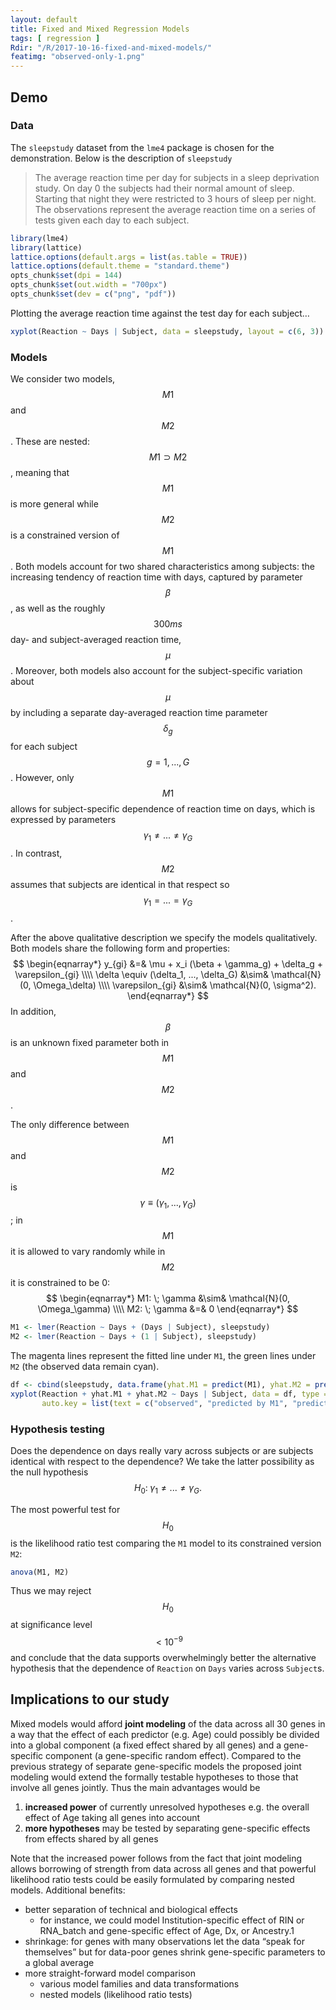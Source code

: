 ```yaml
---
layout: default
title: Fixed and Mixed Regression Models
tags: [ regression ]
Rdir: "/R/2017-10-16-fixed-and-mixed-models/"
featimg: "observed-only-1.png"
---
```


## Demo

### Data

The `sleepstudy` dataset from the `lme4` package is chosen for the demonstration.  Below is the description of `sleepstudy`

>The average reaction time per day for subjects in a sleep deprivation study. On day 0 the subjects had their normal amount of sleep. Starting that night they were restricted to 3 hours of sleep per night. The observations represent the average reaction time on a series of tests given each day to each subject. 

```r
library(lme4)
library(lattice)
lattice.options(default.args = list(as.table = TRUE))
lattice.options(default.theme = "standard.theme")
opts_chunk$set(dpi = 144)
opts_chunk$set(out.width = "700px")
opts_chunk$set(dev = c("png", "pdf"))
```

Plotting the average reaction time against the test day for each subject...

```r
xyplot(Reaction ~ Days | Subject, data = sleepstudy, layout = c(6, 3))
```

### Models

We consider two models, $$M1$$ and $$M2$$.  These are nested: $$M1 \supset M2$$, meaning that $$M1$$ is more general while $$M2$$ is a constrained version of $$M1$$.  Both models account for two shared characteristics among subjects: the increasing tendency of reaction time with days, captured by parameter $$\beta$$, as well as the roughly $$300ms$$ day- and subject-averaged reaction time, $$\mu$$.  Moreover, both models also account for the subject-specific variation about $$\mu$$ by including a separate day-averaged reaction time parameter $$\delta_g$$ for each subject $$g = 1,...,G$$.  However, only $$M1$$ allows for subject-specific dependence of reaction time on days, which is expressed by parameters $$\gamma_1\neq...\neq\gamma_G$$.  In contrast, $$M2$$ assumes that subjects are identical in that respect so $$\gamma_1=...=\gamma_G$$.

After the above qualitative description we specify the models qualitatively.  Both models share the following form and properties:
$$
\begin{eqnarray*}
y_{gi} &=& \mu + x_i (\beta + \gamma_g) + \delta_g + \varepsilon_{gi} \\\\
\delta \equiv (\delta_1, ..., \delta_G) &\sim& \mathcal{N}(0, \Omega_\delta) \\\\
\varepsilon_{gi} &\sim& \mathcal{N}(0, \sigma^2).
\end{eqnarray*}
$$
In addition, $$\beta$$ is an unknown fixed parameter both in $$M1$$ and $$M2$$.

The only difference between $$M1$$ and $$M2$$ is $$\gamma \equiv (\gamma_1, ..., \gamma_G)$$; in $$M1$$ it is allowed to vary randomly while in $$M2$$ it is constrained to be 0:
$$
\begin{eqnarray*}
M1: \; \gamma &\sim& \mathcal{N}(0, \Omega_\gamma) \\\\
M2: \; \gamma &=& 0
\end{eqnarray*}
$$

```r
M1 <- lmer(Reaction ~ Days + (Days | Subject), sleepstudy)
M2 <- lmer(Reaction ~ Days + (1 | Subject), sleepstudy)
```

The magenta lines represent the fitted line under `M1`, the green lines under `M2` (the observed data remain cyan).

```r
df <- cbind(sleepstudy, data.frame(yhat.M1 = predict(M1), yhat.M2 = predict(M2)))
xyplot(Reaction + yhat.M1 + yhat.M2 ~ Days | Subject, data = df, type = "l", ylab = "Reaction", layout = c(6, 3),
       auto.key = list(text = c("observed", "predicted by M1", "predicted by M2"), points = FALSE, lines = TRUE))
```

### Hypothesis testing

Does the dependence on days really vary across subjects or are subjects identical with respect to the dependence?  We take the latter possibility as the null hypothesis
$$
\begin{equation*}
H_0 : \; \gamma_1\neq...\neq\gamma_G.
\end{equation*}
$$

The most powerful test for $$H_0$$ is the likelihood ratio test comparing the `M1` model to its constrained version `M2`:

```r
anova(M1, M2)
```

Thus we may reject $$H_0$$ at significance level $$<10^{-9}$$ and conclude that the data supports overwhelmingly better the alternative hypothesis that the dependence of `Reaction` on `Days` varies across `Subject`s.

## Implications to our study

Mixed models would afford **joint modeling** of the data across all 30 genes in a way that the effect of each predictor (e.g. Age) could possibly be divided into a global component (a fixed effect shared by all genes) and a gene-specific component (a gene-specific random effect).  Compared to the previous strategy of separate gene-specific models the proposed joint modeling would extend the formally testable hypotheses to those that involve all genes jointly.  Thus the main advantages would be

1. **increased power** of currently unresolved hypotheses e.g. the overall effect of Age taking all genes into account
1. **more hypotheses** may be tested by separating gene-specific effects from effects shared by all genes


Note that the increased power follows from the fact that joint modeling allows borrowing of strength from data across all genes and that powerful likelihood ratio tests could be easily formulated by comparing nested models.   Additional benefits:

* better separation of technical and biological effects
    * for instance, we could model Institution-specific effect of RIN or RNA_batch and gene-specific effect of Age, Dx, or Ancestry.1
* shrinkage: for genes with many observations let the data "speak for themselves" but for data-poor genes shrink gene-specific parameters to a global average
* more straight-forward model comparison
    * various model families and data transformations
    * nested models (likelihood ratio tests)
